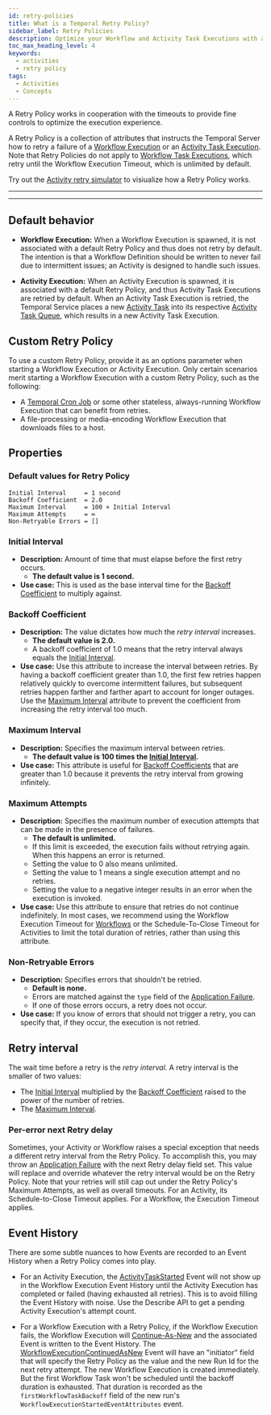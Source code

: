 ```yaml
---
id: retry-policies
title: What is a Temporal Retry Policy?
sidebar_label: Retry Policies
description: Optimize your Workflow and Activity Task Executions with a custom Retry Policy on Temporal. Understand default retries, intervals, backoff, and maximum attempts for error handling.
toc_max_heading_level: 4
keywords:
  - activities
  - retry policy
tags:
  - Activities
  - Concepts
---
```



A Retry Policy works in cooperation with the timeouts to provide fine controls to optimize the execution experience.

A Retry Policy is a collection of attributes that instructs the Temporal Server how to retry a failure of a [Workflow Execution](/workflow-execution) or an [Activity Task Execution](/tasks#activity-task-execution).
Note that Retry Policies do not apply to [Workflow Task Executions](/tasks#workflow-task-execution), which retry until the Workflow Execution Timeout, which is unlimited by default.

Try out the [Activity retry simulator](/develop/activity-retry-simulator) to visiualize how a Retry Policy works.

---

<RelatedReadContainer>
  <RelatedReadItem path="/develop/go/failure-detection#activity-retries" text="Set a custom Retry Policy for an Activity in Go" archetype="feature-guide" />
  <RelatedReadItem path="/develop/java/failure-detection#activity-retries" text="Set a custom Retry Policy for an Activity in Java" archetype="feature-guide" />
  <RelatedReadItem path="/develop/php/failure-detection#activity-retries" text="Set a custom Retry Policy for an Activity in PHP" archetype="feature-guide" />
  <RelatedReadItem path="/develop/python/failure-detection#activity-retries" text="Set a custom Retry Policy for an Activity in Python" archetype="feature-guide" />
  <RelatedReadItem path="/develop/typescript/failure-detection#activity-retries" text="Set a custom Retry Policy for an Activity in TypeScript" archetype="feature-guide" />
</RelatedReadContainer>

---

<RelatedReadContainer>
  <RelatedReadItem path="/develop/go/failure-detection#workflow-retries" text="Set a Retry Policy for a Workflow in Go" archetype="feature-guide" />
  <RelatedReadItem path="/develop/java/failure-detection#workflow-retries" text="Set a Retry Policy for a Workflow in Java" archetype="feature-guide" />
  <RelatedReadItem path="/develop/php/failure-detection#workflow-retries" text="Set a Retry Policy for a Workflow in PHP" archetype="feature-guide" />
  <RelatedReadItem path="/develop/python/failure-detection#workflow-retries" text="Set a Retry Policy for a Workflow in Python" archetype="feature-guide" />
  <RelatedReadItem path="/develop/typescript/failure-detection#workflow-retries" text="Set a Retry Policy for a Workflow in TypeScript" archetype="feature-guide" />
</RelatedReadContainer>

## Default behavior

- **Workflow Execution:** When a Workflow Execution is spawned, it is not associated with a default Retry Policy and thus does not retry by default.
  The intention is that a Workflow Definition should be written to never fail due to intermittent issues; an Activity is designed to handle such issues.

- **Activity Execution:** When an Activity Execution is spawned, it is associated with a default Retry Policy, and thus Activity Task Executions are retried by default.
  When an Activity Task Execution is retried, the Temporal Service places a new [Activity Task](/tasks#activity-task) into its respective [Activity Task Queue](/task-queue), which results in a new Activity Task Execution.

## Custom Retry Policy

To use a custom Retry Policy, provide it as an options parameter when starting a Workflow Execution or Activity Execution.
Only certain scenarios merit starting a Workflow Execution with a custom Retry Policy, such as the following:

- A [Temporal Cron Job](/workflows#temporal-cron-job) or some other stateless, always-running Workflow Execution that can benefit from retries.
- A file-processing or media-encoding Workflow Execution that downloads files to a host.

## Properties

### Default values for Retry Policy

```
Initial Interval     = 1 second
Backoff Coefficient  = 2.0
Maximum Interval     = 100 × Initial Interval
Maximum Attempts     = ∞
Non-Retryable Errors = []
```

### Initial Interval

- **Description:** Amount of time that must elapse before the first retry occurs.
  - **The default value is 1 second.**
- **Use case:** This is used as the base interval time for the [Backoff Coefficient](#backoff-coefficient) to multiply against.

### Backoff Coefficient

- **Description:** The value dictates how much the _retry interval_ increases.
  - **The default value is 2.0.**
  - A backoff coefficient of 1.0 means that the retry interval always equals the [Initial Interval](#initial-interval).
- **Use case:** Use this attribute to increase the interval between retries.
  By having a backoff coefficient greater than 1.0, the first few retries happen relatively quickly to overcome intermittent failures, but subsequent retries happen farther and farther apart to account for longer outages.
  Use the [Maximum Interval](#maximum-interval) attribute to prevent the coefficient from increasing the retry interval too much.

### Maximum Interval

- **Description:** Specifies the maximum interval between retries.
  - **The default value is 100 times the [Initial Interval](#initial-interval).**
- **Use case:** This attribute is useful for [Backoff Coefficients](#backoff-coefficient) that are greater than 1.0 because it prevents the retry interval from growing infinitely.

### Maximum Attempts

- **Description:** Specifies the maximum number of execution attempts that can be made in the presence of failures.
  - **The default is unlimited.**
  - If this limit is exceeded, the execution fails without retrying again. When this happens an error is returned.
  - Setting the value to 0 also means unlimited.
  - Setting the value to 1 means a single execution attempt and no retries.
  - Setting the value to a negative integer results in an error when the execution is invoked.
- **Use case:** Use this attribute to ensure that retries do not continue indefinitely.
  In most cases, we recommend using the Workflow Execution Timeout for [Workflows](/workflows) or the Schedule-To-Close Timeout for Activities to limit the total duration of retries, rather than using this attribute.

### Non-Retryable Errors

- **Description:** Specifies errors that shouldn't be retried.
  - **Default is none.**
  - Errors are matched against the `type` field of the [Application Failure](/references/failures#application-failure).
  - If one of those errors occurs, a retry does not occur.
- **Use case:** If you know of errors that should not trigger a retry, you can specify that, if they occur, the execution is not retried.

## Retry interval

The wait time before a retry is the _retry interval_. A retry interval is the smaller of two values:

- The [Initial Interval](#initial-interval) multiplied by the [Backoff Coefficient](#backoff-coefficient) raised to the power of the number of retries.
- The [Maximum Interval](#maximum-interval).

<CaptionedImage
    src="/img/info/retry-interval-diagram.png"
    title="Diagram that shows the retry interval and its formula" />

### Per-error next Retry delay

Sometimes, your Activity or Workflow raises a special exception that needs a different retry interval from the Retry Policy.
To accomplish this, you may throw an [Application Failure](/references/failures#application-failure) with the next Retry delay field set. This value will replace and override whatever the retry interval would be on the Retry Policy.
Note that your retries will still cap out under the Retry Policy's Maximum Attempts, as well as overall timeouts. For an Activity, its Schedule-to-Close Timeout applies. For a Workflow, the Execution Timeout applies.

<RelatedReadContainer>
  <RelatedReadItem path="/develop/java/failure-detection#activity-next-retry-delay" text="Customize retry delays per error in the Java SDK." archetype="feature-guide" />
  <RelatedReadItem path="/develop/typescript/failure-detection#activity-next-retry-delay" text="Customize retry delays per error in the TypeScript SDK" archetype="feature-guide" />
</RelatedReadContainer>

## Event History

There are some subtle nuances to how Events are recorded to an Event History when a Retry Policy comes into play.

- For an Activity Execution, the [ActivityTaskStarted](/references/events#activitytaskstarted) Event will not show up in the Workflow Execution Event History until the Activity Execution has completed or failed (having exhausted all retries).
  This is to avoid filling the Event History with noise.
  Use the Describe API to get a pending Activity Execution's attempt count.

- For a Workflow Execution with a Retry Policy, if the Workflow Execution fails, the Workflow Execution will [Continue-As-New](/workflow-execution/continue-as-new) and the associated Event is written to the Event History.
  The [WorkflowExecutionContinuedAsNew](/references/events#workflowexecutioncontinuedasnew) Event will have an "initiator" field that will specify the Retry Policy as the value and the new Run Id for the next retry attempt.
  The new Workflow Execution is created immediately.
  But the first Workflow Task won't be scheduled until the backoff duration is exhausted.
  That duration is recorded as the `firstWorkflowTaskBackoff` field of the new run's `WorkflowExecutionStartedEventAttributes` event.
